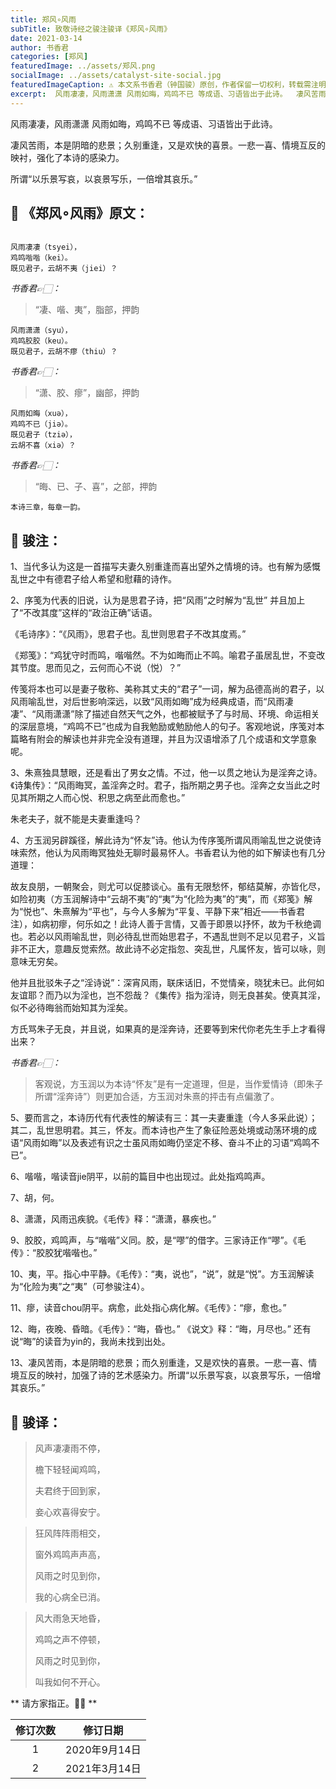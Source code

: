 ```yaml
---
title: 郑风∘风雨
subTitle: 致敬诗经之骏注骏译《郑风∘风雨》 
date: 2021-03-14 
author: 书香君
categories: [郑风]
featuredImage: ../assets/郑风.png
socialImage: ../assets/catalyst-site-social.jpg
featuredImageCaption: ⚠️️ 本文系书香君（钟国骏）原创，作者保留一切权利，转载需注明出处。
excerpt:  风雨凄凄，风雨潇潇 风雨如晦，鸡鸣不已 等成语、习语皆出于此诗。  凄风苦雨，本是阴暗的悲景；久别重逢，又是欢快的喜景。一悲一喜、情境互反的映衬，强化了本诗的感染力。  所谓“以乐景写哀，以哀景写乐，一倍增其哀乐。”   
---
```


风雨凄凄，风雨潇潇
风雨如晦，鸡鸣不已
等成语、习语皆出于此诗。

凄风苦雨，本是阴暗的悲景；久别重逢，又是欢快的喜景。一悲一喜、情境互反的映衬，强化了本诗的感染力。

所谓“以乐景写哀，以哀景写乐，一倍增其哀乐。”

## 🌼 《郑风∘风雨》原文：
```

风雨凄凄（tsyei），
鸡鸣喈喈（kei）。
既见君子，云胡不夷（jiei）？

```
*书香君👉🏻：* 

> “凄、喈、夷”，脂部，押韵

```
风雨潇潇（syu），
鸡鸣胶胶（keu）。
既见君子，云胡不瘳（thiu）？

```
*书香君👉🏻：* 

> “潇、胶、瘳”，幽部，押韵

```
风雨如晦（xuə），
鸡鸣不已（jiə）。
既见君子（tziə），
云胡不喜（xiə）？

```
*书香君👉🏻：* 

> “晦、已、子、喜”，之部，押韵

```
本诗三章，每章一韵。

```
## 🍁️ 骏注：

1、当代多认为这是一首描写夫妻久别重逢而喜出望外之情境的诗。也有解为感慨乱世之中有德君子给人希望和慰藉的诗作。

2、序笺为代表的旧说，认为是思君子诗，把“风雨”之时解为“乱世” 并且加上了“不改其度”这样的“政治正确”话语。

《毛诗序》：“《风雨》，思君子也。乱世则思君子不改其度焉。”

《郑笺》：“鸡犹守时而鸣，喈喈然。不为如晦而止不鸣。喻君子虽居乱世，不变改其节度。思而见之，云何而心不说（悦）？”

传笺将本也可以是妻子敬称、美称其丈夫的“君子”一词，解为品德高尚的君子，以风雨喻乱世，对后世影响深远，以致“风雨如晦”成为经典成语，而“风雨凄凄”、“风雨潇潇”除了描述自然天气之外，也都被赋予了与时局、环境、命运相关的深层意境，“鸡鸣不已”也成为自我勉励或勉励他人的句子。客观地说，序笺对本篇略有附会的解读也并非完全没有道理，并且为汉语增添了几个成语和文学意象呢。

3、朱熹独具慧眼，还是看出了男女之情。不过，他一以贯之地认为是淫奔之诗。《诗集传》：“风雨晦冥，盖淫奔之时。君子，指所期之男子也。淫奔之女当此之时见其所期之人而心悦、积思之病至此而愈也。”

朱老夫子，就不能是夫妻重逢吗？

4、方玉润另辟蹊径，解此诗为“怀友”诗。他认为传序笺所谓风雨喻乱世之说使诗味索然，他认为风雨晦冥独处无聊时最易怀人。书香君认为他的如下解读也有几分道理：

故友良朋，一朝聚会，则尤可以促膝谈心。虽有无限愁怀，郁结莫解，亦皆化尽，如险初夷（方玉润解诗中“云胡不夷”的“夷”为“化险为夷”的“夷”，而《郑笺》解为“悦也”、朱熹解为“平也”，与今人多解为“平复、平静下来”相近——书香君注），如病初瘳，何乐如之！此诗人善于言情，又善于即景以抒怀，故为千秋绝调也。若必以风雨喻乱世，则必待乱世而始思君子，不遇乱世则不足以见君子，义旨非不正大，意趣反觉索然。故此诗不必定指忽、突乱世，凡属怀友，皆可以咏，则意味无穷矣。

他并且批驳朱子之“淫诗说”：深宵风雨，联床话旧，不觉情亲，晓犹未已。此何如友谊耶？而乃以为淫也，岂不怨哉？《集传》指为淫诗，则无良甚矣。使真其淫，似不必待晦翁而始知其为淫矣。

方氏骂朱子无良，并且说，如果真的是淫奔诗，还要等到宋代你老先生手上才看得出来？

*书香君👉🏻：* 

> 客观说，方玉润以为本诗“怀友”是有一定道理，但是，当作爱情诗（即朱子所谓“淫奔诗”）则更加合适，方玉润对朱熹的抨击有点偏激了。

5、要而言之，本诗历代有代表性的解读有三：其一夫妻重逢（今人多采此说）；其二，乱世思明君。其三，怀友。而本诗也产生了象征险恶处境或动荡环境的成语“风雨如晦”以及表述有识之士虽风雨如晦仍坚定不移、奋斗不止的习语“鸡鸣不已”。

6、喈喈，喈读音jie阴平，以前的篇目中也出现过。此处指鸡鸣声。

7、胡，何。

8、潇潇，风雨迅疾貌。《毛传》释：“潇潇，暴疾也。”

9、胶胶，鸡鸣声，与“喈喈”义同。胶，是“嘐”的借字。三家诗正作“嘐”。《毛传》：“胶胶犹喈喈也。”

10、夷，平。指心中平静。《毛传》：“夷，说也”，“说”，就是“悦”。方玉润解读为“化险为夷”之“夷”（可参骏注4）。

11、瘳，读音chou阴平。病愈，此处指心病化解。《毛传》：“瘳，愈也。”

12、晦，夜晚、昏暗。《毛传》：“晦，昏也。”
《说文》释：“晦，月尽也。”
还有说“晦”的读音为yin的，我尚未找到出处。

13、凄风苦雨，本是阴暗的悲景；而久别重逢，又是欢快的喜景。一悲一喜、情境互反的映衬，加强了诗的艺术感染力。所谓“以乐景写哀，以哀景写乐，一倍增其哀乐。”

## 🍁️ 骏译：

> 风声凄凄雨不停，
> 
> 檐下轻轻闻鸡鸣，
> 
> 夫君终于回到家，
> 
> 妾心欢喜得安宁。

> 狂风阵阵雨相交，
> 
> 窗外鸡鸣声声高，
> 
> 风雨之时见到你，
> 
> 我的心病全已消。

> 风大雨急天地昏，
> 
> 鸡鸣之声不停顿，
> 
> 风雨之时见到你，
> 
> 叫我如何不开心。

** 请方家指正。🙏🏻 **

| 修订次数      | 修订日期 | 
|   :----: |    :----:   | 
| 1    | 2020年9月14日       | 
| 2    | 2021年3月14日       | 
